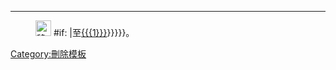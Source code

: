 <noinclude>[[Category:刪除模板]]</noinclude>
----
:[[File:Ambox move.svg|25px|移動]] {{{2|'''已移動'''{{{{{|safesubst:}}}#if: {{{1|}}}|至[[{{{1}}}]]}}}}}。